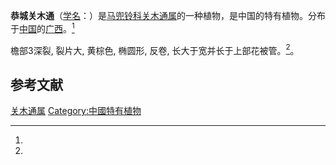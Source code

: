 {{Speciesbox
| status = 
| status_system = 
| image =
| genus = Isotrema
| species = gongchengense
| authority =  (Y. S. Huang, Y. D. Peng & C. R. Lin) X. X. Zhu, S. Liao & J. S. Ma
| synonyms = 
* 恭城马兜铃 ''Aristolochia gongchengensis'' Y. S. Huang, Y. D. Peng & C. R. Lin
| synonyms_ref = <ref name="biods.2019183">{{cite journal |last1=Xinxin |first1=Zhu |last2=Jun |first2=Wang |last3=Shuai |first3=Liao |last4=Jinshuang |first4=Ma |title=Synopsis of Aristolochia L. and Isotrema Raf. (Aristolochiaceae) in China |journal=Biodiversity Science |date=2019-10-20 |volume=27 |issue=10 |pages=1143 |doi=10.17520/biods.2019183}}</ref>
}}

'''恭城关木通'''（[[学名|学名]]：{{lang|la|''Isotrema gongchengense''}}）是[[马兜铃科|马兜铃科]][[关木通属|关木通属]]的一种植物，是中国的特有植物。分布于[[中国|中国]]的[[广西|广西]]。<ref name="biods.2019183" />

檐部3深裂, 裂片大, 黄棕色, 椭圆形, 反卷, 长大于宽并长于上部花被管。<ref name="biods.2019183" />。

==参考文献==
{{reflist}}

{{Taxonbar|from=Q89019559}}
[[Category:关木通属|关木通属]]
[[Category:中國特有植物|Category:中國特有植物]]
{{植物小作品}}